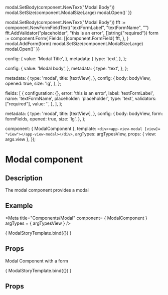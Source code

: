 
  modal.SetBody(component.NewText("Modal Body"))
  modal.SetSize(component.ModalSizeLarge)
  modal.Open()`
}}

  modal.SetBody(component.NewText("Modal Body"))
  fft := component.NewFormFieldText("textFormLabel", "textFormName", "")
	fft.AddValidator("placeholder", "this is an error", []string{"required"})
  form := component.Form{
    Fields: []component.FormField{
      fft,
    },
  }
  modal.AddForm(form)
  modal.SetSize(component.ModalSizeLarge)
  modal.Open()`
}}

  config: {
    value: 'Modal Title',
  },
  metadata: {
    type: 'text',
  },
};

  config: {
    value: 'Modal body',
  },
  metadata: {
    type: 'text',
  },
};

  metadata: {
    type: 'modal',
    title: [textView],
  },
  config: {
    body: bodyView,
    opened: true,
    size: 'lg',
  },
};

  fields: [
    {
      configuration: {},
      error: 'this is an error',
      label: 'textFormLabel',
      name: 'textFormName',
      placeholder: 'placeholder',
      type: 'text',
      validators: ["required"],
      value: '',
    },
  ],
};

  metadata: {
    type: 'modal',
    title: [textView],
  },
  config: {
    body: bodyView,
    form: formFields,
    opened: true,
    size: 'lg',
  },
};

  component: { ModalComponent },
  template: `<div><app-view-modal [view]= "view"></app-view-modal></div>`,
  argTypes: argTypesView,
  props: { view: args.view },
});

<h1>Modal component</h1>
<h2>Description</h2>

<p>The modal component provides a modal</p>
<h2>Example</h2>

<Meta title="Components/Modal"
      component= { ModalComponent }
      argTypes = { argTypesView }
/>

<Canvas withToolbar>
<Story name="Modal component"
       parameters={{ docs: modalDocs }}
       height="500px"
       args= {{ view: modalView }}>
  { ModalStoryTemplate.bind({}) }
</Story>
</Canvas>

<h2>Props</h2>
<ArgsTable story = "Modal component"/>

<p>
Modal Component with a form
</p>

<Canvas withToolbar>
  <Story name="Modal component with form"
         parameters={{ docs: modalFormDocs }}
         height="500px"
         args= {{ view: modalFormView }}>
    { ModalStoryTemplate.bind({}) }
  </Story>
</Canvas>

<h2>Props</h2>
<ArgsTable story = "Modal component with form" />
